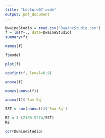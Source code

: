 ```yaml
---
title: "Lecture07-code"
output: pdf_document
---
```


```r
DwaineStudio = read.csv("DwaineStudio.csv")
f = lm(Y~., data=DwaineStudio)
summary(f)
```

```r
names(f)
```

```r
f$model
```


```r
plot(f)
```


```r
confint(f, level=0.9)
```


```r
anova(f)
```


```r
names(anova(f))
```

```r
anova(f)$`Sum Sq`
```

```r
SST = sum(anova(f)$`Sum Sq`)
```


```r
R2 = 1-(2180.9274/SST)
R2
```


```r
cor(DwaineStudio)
```


```r
```


```r
```

